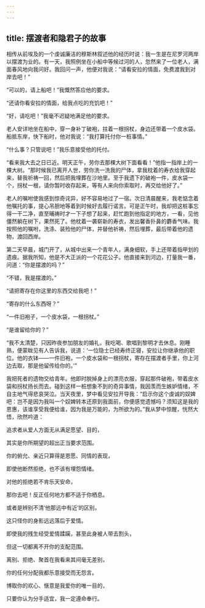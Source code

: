```yaml
---
---
---
```

title: 摆渡者和隐君子的故事
---




相传从前埃及的一个虔诚廉洁的穆斯林叙述他的经历时说：我一生是在尼罗河两岸以摆渡为业的。有一天，我照例坐在小船中等候过河的人，忽然来了一位老人，满面春风地向我问好。我回问一声，他便对我说：“请看安拉的情面，免费渡我到对岸去吧！”

“可以的，请上船吧！”我慨然答应他的要求。

“还请你看安拉的情面，给我点吃的充饥吧！”

“好，请吃吧！”我毫不迟疑地满足他的要求。

老人安详地坐在船中，穿一身补丁破袍，拄着一根拐杖，身边还带着一个皮水袋。船抵东岸，快下船时，他对我说：“我打算托付你一桩事情。”

“什么事？只管说吧！”我乐意接受他的托付。

“看来我大去之日已近。明天正午，劳你去那棵大树下面看看！”他指一指岸上的一棵大树。“那时候我已离开人世，劳你洗一洗我的尸体，拿我枕着的寿衣给我穿起来，替我祈祷一回，然后把我埋葬在沙地里。至于我遗下的破袍一件，皮水袋一个，拐杖一根，请你暂时收存起来，等有人来向你索取时，再交给他好了。”

老人的嘱咐使我感到惊奇诧异，好不容易地过了一宿。次日清晨醒来，我老惦念着他嘱托的事，提心吊胆地等着到时候好去履行诺言。可是正午时，我却把这桩事忘得一干二净，直至晡祷时才一下子想了起来，赶忙跑到他指定的地方，一看，见他僵然躺在树下，果然死了。他枕着一袭崭新的寿衣，发出馨香扑鼻的麝香气味。我按照他的嘱咐，洗涤、装殓他的尸体，并替他祈祷，然后埋葬，最后带着他的遗物，渡回西岸。

第二天早晨，城门开了，从城中出来一个青年人，满身细软，手上还带着指甲划的遗痕。据我所知，他是不大正派的一个花花公子。他直接来到河边，打量我一番，问道：“你是摆渡的吗？”

“不错，我是摆渡的。”

“请把寄存在你这里的东西交给我吧！”

“寄存的什么东西呀？”

“一件旧袍子，一个皮水袋，一根拐杖。”

“是谁留给你的？”

“我不太清楚，只因昨夜参加朋友的婚礼，我吃喝、歌唱到黎明才去休息。刚睡熟，便蒙眬见有人告诉我，说道：‘一位隐士已经寿终正寝，安拉让你继承他的职位。他的衣钵——一件旧袍，一个皮水袋和一根拐杖，寄存在摆渡者手里，你上河边去取，那是他留传给你的。’”

我把死者的遗物交给青年。他即时脱掉身上的漂亮衣服，穿起那件破袍，带着皮水袋和拐杖扬长而去。碰到这样一桩想象不到的奇异事情，我因羡而生嫉妒情绪，不自主地气得悲哀哭泣。当天夜里，梦中看见安拉开导我：“启示你这个虔诚的奴婢吧：岂不是因为我叫一个奴婢转本还原到我面前，你便感觉遗憾吗？须知这是我的恩惠，该谁享受我便给谁，因为我是万能的，为所欲为的。”我从梦中惊醒，恍然大悟，欣然吟道：

追求者从爱人方面无从满足愿望、目的，

其实是你所期望的超出正当要求范围。

你的俯允、亲近只算得是恩愿、同情的表现，

即使他断然拒绝，也不该有埋怨情绪。

对他的拒绝若不肯乐天安命，

那你去吧！反正任何地方都不适于你栖息。

或者是辨别不清‘他那远中有近’的区别，

这只怪你的身影远远落后于爱情。

即使我的残生经受爱情蹂躏，甚至此身被人带去割头，

但这一切都离不开你的支配范围。

离别、拒绝、聚首在我看来其间毫无差别，

你的任何分配我都乐意接受而无怨言。

博取你的欢心、惬意是我爱你的唯一目的，

只要你认为分手适宜，我一定遵命奉行。